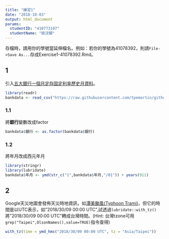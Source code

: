 ```yaml
---
title: "練習1"
date: "2018-10-03"
output: html_document
params:
  studentID: "410773107"
  studentName: "姚汶姍"
---
```

存檔時，請用你的學號當延伸檔名。例如：若你的學號為41078392，則請`File->Save As...`存成Exercise1-41078392.Rmd。

## 1
引入[五大銀行一個月定存固定利率歷史月資料](https://raw.githubusercontent.com/tpemartin/github-data/master/bankdata.csv)。

```r
library(readr)
bankdata <- read_csv("https://raw.githubusercontent.com/tpemartin/github-data/master/bankdata.csv")
```

### 1.1
將**銀行**變數改成factor
```r
bankdata$銀行 <- as.factor(bankdata$銀行)
```

### 1.2
將年月改成西元年月
```r
library(stringr)
library(lubridate)
bankdata$年月 <- ymd(str_c("1",bankdata$年月,"/01")) + years(911)
```

## 2
Google天災地圖會發佈天災時地資訊，如[潭美颱風(Typhoon Trami)](https://google.org/crisismap/google.com/2018-trami)，但它的時間是以UTC表示，如"2018/30/09 00:00 UTC",試透過`lubridate::with_tz()`將"2018/30/09 00:00 UTC"轉成台灣時間。(Hint: 台灣tzone可用`grep("Taipei",OlsonNames(),value=TRUE)`指令查得)

```r
with_tz(time = ymd_hms("2018/30/09 00:00 UTC", tz = "Asia/Taipei"))
```


